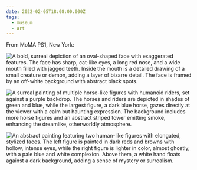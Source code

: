 ```yaml
---
date: 2022-02-05T18:08:00.000Z
tags:
  - museum
  - art
---
```

From MoMA PS1, New York:

![A bold, surreal depiction of an oval-shaped face with exaggerated features. The face has sharp, cat-like eyes, a long red nose, and a wide mouth filled with jagged teeth. Inside the mouth is a detailed drawing of a small creature or demon, adding a layer of bizarre detail. The face is framed by an off-white background with abstract black spots.](/assets/art/20220205-untitled-ewao-kagoshima.jpg "<i>Untitled</i>, by E’wao Kagoshima")

![A surreal painting of multiple horse-like figures with humanoid riders, set against a purple backdrop. The horses and riders are depicted in shades of green and blue, while the largest figure, a dark blue horse, gazes directly at the viewer with a calm but haunting expression. The background includes more horse figures and an abstract striped tower emitting smoke, enhancing the dreamlike, otherworldly atmosphere.](/assets/art/20220205-green-horse-1.jpg "<i>Green Horse I</i>, by Ahmed Morsi")

![An abstract painting featuring two human-like figures with elongated, stylized faces. The left figure is painted in dark reds and browns with hollow, intense eyes, while the right figure is lighter in color, almost ghostly, with a pale blue and white complexion. Above them, a white hand floats against a dark background, adding a sense of mystery or surrealism.](/assets/art/20220205-untitled-ahmed-morsi.jpg "<i>Untitled</i>, by Ahmed Morsi")

